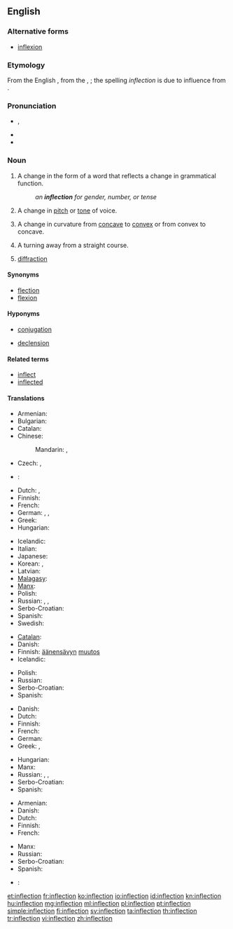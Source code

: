 {{selfref|For inflection templates, see [[Wiktionary:Inflection templates]].}}
==English==

{{wikipedia}}

===Alternative forms===
* [[inflexion]]

===Etymology===
From the English {{term|inflexion}}, from the {{etyl|la}} {{term|inflexio|lang=la}}, {{term|inflexionis||a bending away from|lang=la}}; the spelling ''inflection'' is due to influence from {{term|correction}}.

===Pronunciation===
* {{IPA|/ɪnˈflɛkʃən/}}, {{X-SAMPA|/In"flEkS@n/}}
* {{audio|en-us-inflection.ogg|Audio (US)}}
* {{rhymes|ɛkʃən}}

===Noun===
{{en-noun|s|-}}

# {{grammar}} A change in the form of a word that reflects a change in grammatical function.
#: ''an '''inflection''' for gender, number, or tense''
# A change in [[pitch]] or [[tone]] of voice.
# {{mathematics}} A change in curvature from [[concave]] to [[convex]] or from convex to concave.
# A turning away from a straight course.
# {{context|optometry}} [[diffraction]]

====Synonyms====
* [[flection]]
* [[flexion]]

====Hyponyms====
* {{sense|grammar}} [[conjugation]]
* {{sense|grammar}} [[declension]]

====Related terms====
* [[inflect]]
* [[inflected]]

====Translations====
{{trans-top|change in the form of a word that reflects a change in grammatical function}}
* Armenian: {{t|hy|թեքում|tr=t’ek’um|sc=Armn}}
* Bulgarian: {{t|bg|склонение|n|sc=Cyrl}}
* Catalan: {{t|ca|flexió|f}}
* Chinese:
*: Mandarin: {{t|zh|詞形變化|sc=Hani}}, {{t|zh|词形变化|tr=cí xíng biànhuà|sc=Hani}}
* Czech: {{t-|cs|flexe|f}}, {{t-|cs|ohýbání|n}}
* {{ttbc|da}}: {{t|da|bøjning}}
* Dutch: {{t|nl|verbuiging|f}}, {{t|nl|vervoeging|f}}
* Finnish: {{t-|fi|taivutus}}
* French: {{t+|fr|inflexion|f}}
* German: {{t|de|Flexion|f}}, {{t|de|Beugung|f}}, {{t|de|Biegung|f}}
* Greek: {{t|el|κλίση|f|tr=klísi|sc=Grek}}
* Hungarian: {{t|hu|rag}}
{{trans-mid}}
* Icelandic: {{t-|is|beyging|f}}
* Italian: {{t-|it|desinenza|f}}
* Japanese: {{t|ja|語形変化|tr=ごけいへんか, gokei henka|sc=Jpan}}
* Korean: {{t|ko|굴절|tr=gul-jeol, 屈折|sc=Kore}}, {{t|ko|어형변화|tr=eo-hyeong-byeon-hwa, 語形變化|sc=Kore}}
* Latvian: {{t|lv|locīšana|f}}
* [[Malagasy]]: {{t|mg|fihilan-teny}}
* [[Manx]]: {{t|gv|yn-filley|m}}
* Polish: {{t+|pl|odmiana|f}}
* Russian: {{t|ru|словоизменение|n|tr=slovoizmenénije|sc=Cyrl}}, {{t|ru|флексия|f|tr=fléksija|sc=Cyrl}}, {{t|ru|изменение формы слова|n|tr=izmenénije fórmy slóva|sc=Cyrl}}
* Serbo-Croatian: {{t|sh|fleksija|f}}
* Spanish: {{t+|es|flexión|f}}
* Swedish: {{t|sv|böjning}}
{{trans-bottom}}

{{trans-top|change in pitch or tone of voice}}
* [[Catalan]]: {{t|ca|inflexió|f}}
* Danish: {{t-|da|modulation}}
* Finnish: [[äänensävy|äänensävyn]] [[muutos]]
* Icelandic: {{t-|is|raddblær|m}}
{{trans-mid}}
* Polish: {{t|pl|modulacja|f}}
* Russian: {{t|ru|модуляция|f|tr=moduljácija|sc=Cyrl}}
* Serbo-Croatian: {{t|sh|infleksija|f}}
* Spanish: {{t-|es|inflexión|f}}
{{trans-bottom}}

{{trans-top|change in curvature from concave to convex or from convex to concave}}
* Danish: {{t|da|vendepunkt}}
* Dutch: {{t|nl|buigpunt|n}}
* Finnish: {{t-|fi|käännepiste}}
* French: {{t-|fr|point d'inflexion}}
* German: {{t+|de|Wendepunkt|m}}
* Greek: {{t|el|κάμψη|f|tr=kámpsi|sc=Grek}}, {{t|el|λύγισμα|n|tr=lýgisma|sc=Grek}}
{{trans-mid}}
* Hungarian: {{t|hu|inflexió}}
* Manx: {{t|gv|aachassey|m}}
* Russian: {{t+|ru|перегиб|n|tr=peregíb}}, {{t|ru|сгибание|n|tr=sgibánije|sc=Cyrl}}, {{qualifier|medical}} {{t|ru|флексия|f|tr=fléksija|sc=Cyrl}}
* Serbo-Croatian: {{t|sh|infleksija|f}}
* Spanish: {{t-|es|punto de inflexión}}
{{trans-bottom}}

{{trans-top|turning away from a straight course}}
* Armenian: {{t|hy|թեքում|tr=t’ek’um|sc=Armn}}
* Danish: {{t-|da|afvigelse}}
* Dutch: {{t+|nl|bocht}}
* Finnish: {{t-|fi|suunnanmuutos}}
* French: {{t+|fr|inflexion}}
{{trans-mid}}
* Manx: {{t|gv|lhoobey|m}}
* Russian: {{t+|ru|отклонение|n|tr=otklonénije}}
* Serbo-Croatian: {{t|sh|otklon|m}}
* Spanish: {{t-|es|inflexión}}
{{trans-bottom}}

{{checktrans-top}}
* {{ttbc|cy}}: {{t-|cy|treiglad|m|xs=Welsh}}
{{trans-bottom}}

[[et:inflection]]
[[fr:inflection]]
[[ko:inflection]]
[[io:inflection]]
[[id:inflection]]
[[kn:inflection]]
[[hu:inflection]]
[[mg:inflection]]
[[ml:inflection]]
[[pl:inflection]]
[[pt:inflection]]
[[simple:inflection]]
[[fi:inflection]]
[[sv:inflection]]
[[ta:inflection]]
[[th:inflection]]
[[tr:inflection]]
[[vi:inflection]]
[[zh:inflection]]
